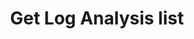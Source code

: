 ---
title: Get Log Analysis list
sidebarTitle: Get Log Analysis list
openapi: get /api/v1/log-analysis
---